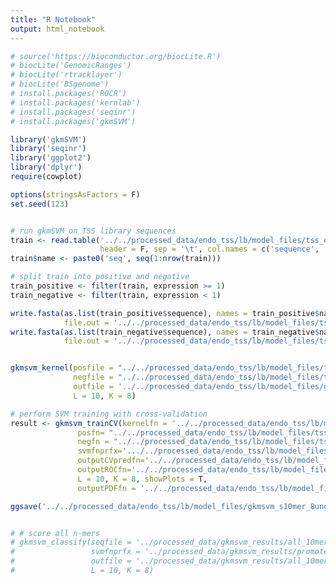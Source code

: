 ```yaml
---
title: "R Notebook"
output: html_notebook
---
```


```r
# source('https://bioconductor.org/biocLite.R')
# biocLite('GenomicRanges')
# biocLite('rtracklayer')
# biocLite('BSgenome')
# install.packages('ROCR')
# install.packages('kernlab')
# install.packages('seqinr')
# install.packages('gkmSVM')

library('gkmSVM')
library('seqinr')
library('ggplot2')
library('dplyr')
require(cowplot)

options(stringsAsFactors = F)
set.seed(123)


# run gkmSVM on TSS library sequences
train <- read.table('../../processed_data/endo_tss/lb/model_files/tss_expression_model_format_train_genome_split.txt',
                    header = F, sep = '\t', col.names = c('sequence', 'expression'))
train$name <- paste0('seq', seq(1:nrow(train)))

# split train into positive and negative
train_positive <- filter(train, expression >= 1)
train_negative <- filter(train, expression < 1)

write.fasta(as.list(train_positive$sequence), names = train_positive$name, nbchar = 300,
            file.out = '../../processed_data/endo_tss/lb/model_files/tss_train_genome_split_positives.fasta')
write.fasta(as.list(train_negative$sequence), names = train_negative$name, nbchar = 300,
            file.out = '../../processed_data/endo_tss/lb/model_files/tss_train_genome_split_negatives.fasta')


gkmsvm_kernel(posfile = "../../processed_data/endo_tss/lb/model_files/tss_train_genome_split_positives.fasta", 
              negfile = "../../processed_data/endo_tss/lb/model_files/tss_train_genome_split_negatives.fasta", 
              outfile = '../../processed_data/endo_tss/lb/model_files/gkmsvm_10mer_8ungapped_kernel', 
              L = 10, K = 8)

# perform SVM training with cross-validation
result <- gkmsvm_trainCV(kernelfn = '../../processed_data/endo_tss/lb/model_files/gkmsvm_10mer_8ungapped_kernel',
               posfn= "../../processed_data/endo_tss/lb/model_files/tss_train_genome_split_positives.fasta", 
               negfn = "../../processed_data/endo_tss/lb/model_files/tss_train_genome_split_negatives.fasta",
               svmfnprfx='.../../processed_data/endo_tss/lb/model_files/gkmsvm_10mer_8ungapped_kernell', 
               outputCVpredfn='../../processed_data/endo_tss/lb/model_files/gkmsvm_10mer_8ungapped_cvpred',
               outputROCfn='../../processed_data/endo_tss/lb/model_files/gkmsvm_10mer_8ungapped_roc', 
               L = 10, K = 8, showPlots = T, 
               outputPDFfn = '../../processed_data/endo_tss/lb/model_files/gkmsvm_10mer_8ungapped_curves')

ggsave('../../processed_data/endo_tss/lb/model_files/gkmsvm_s10mer_8ungapped_ROC_PR_curves.png')


# # score all n-mers
# gkmsvm_classify(seqfile = '../processed_data/gkmsvm_results/all_10mers.fasta',
#                 svmfnprfx = '../processed_data/gkmsvm_results/promoter_svm_10mer_8ungapped_top10pct_300bp.out',
#                 outfile = '../processed_data/gkmsvm_results/all_10mers_classified_12mer_8ungapped_top10pct_300bp.txt',
#                 L = 10, K = 8)



```


